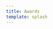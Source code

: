 ```yaml
---
title: Awards
template: splash
---
```




<Award
  title="Best Systems Paper Finalist Award."
  location="Melbourne, Australia"
  conference="ACM/IEEE International Conference on Human-Robot Interaction (HRI'25)"
  date="Mar. 2025."
/>

<Award
  title="Best Oral Paper Finalist Award."
  location="Nancy, France"
  conference="IEEE-RAS 23rd International Conference on Humanoid Robots (Humanoids'24)"
  date="Dec. 2024."
/>

<Award
  title="Best Paper Award in Entertainment and Amusement."
  location="Abu Dhabi, UAE"
  conference="37th IEEE/RSJ International Conference on Intelligent Robots and Systems (IROS'24)"
  date="Oct. 2024."
/>

<Award
  title="2024 Argoverse Supervised Scene Flow Challenge Winner."
  location="Seattle, WA"
  conference="IEEE Conference on Computer Vision and Pattern Recognition (CVPR'24)"
  date="Jun. 2024."
/>

<Award
  title="Best Paper Award in Human Robot Interaction."
  location="Yokohama, Japan"
  conference="IEEE International Conference on Robotics and Automation (ICRA'24)"
  date="May 2024."
/>

<Award
  title="Finalist for Best EXPO Demo Award."
  location="Yokohama, Japan"
  conference="IEEE International Conference on Robotics and Automation (ICRA'24)"
  date="May 2024."
/>

<Award
  title="Best Student Paper Award."
  location="Las Vegas, NV"
  conference="American Institute of Aeronautics and Astronautics (AIAA'24) Aviation Forum"
  date="Aug. 2024."
/>

<Award
  title="Best Demo Finalist Award."
  location="San Diego, CA"
  conference="IEEE/RAS International Conference on Soft Robotics (RoboSoft'24)"
  date="Apr. 2024."
/>

<Award
  title="Best Late Breaking Report Award."
  location="Boulder, CO"
  conference="ACM/IEEE International Conference on Human-Robot Interaction (HRI'24)"
  date="Mar. 2024."
/>

<Award
  title="Finalist for Best Oral Paper Award."
  location="Austin, TX"
  conference="IEEE-RAS 22nd International Conference on Humanoid Robots (Humanoids'23)"
  date="Dec. 2023."
/>

<Award
  title="Finalist for Best Paper Award in Deployed Systems."
  location="London, UK"
  conference="IEEE International Conference on Robotics and Automation (ICRA'23)"
  date="May 2023."
/>

<Award
  title="Best Student Paper Award."
  location="Kyoto, Japan"
  conference="35th IEEE/RSJ International Conference on Intelligent Robots and Systems (IROS'22)"
  date="Oct. 2022."
/>

<Award
  title="Best Paper Award in Cognitive Robotics."
  location="Brisbane, Australia"
  conference="IEEE International Conference on Robotics and Automation (ICRA'18)"
  date="May 2018."
/>

<Award
  title="Best Paper Award in Cognitive Robotics."
  location="Seattle, WA"
  conference="IEEE International Conference on Robotics and Automation (ICRA'15)"
  date="May 2015."
/>
